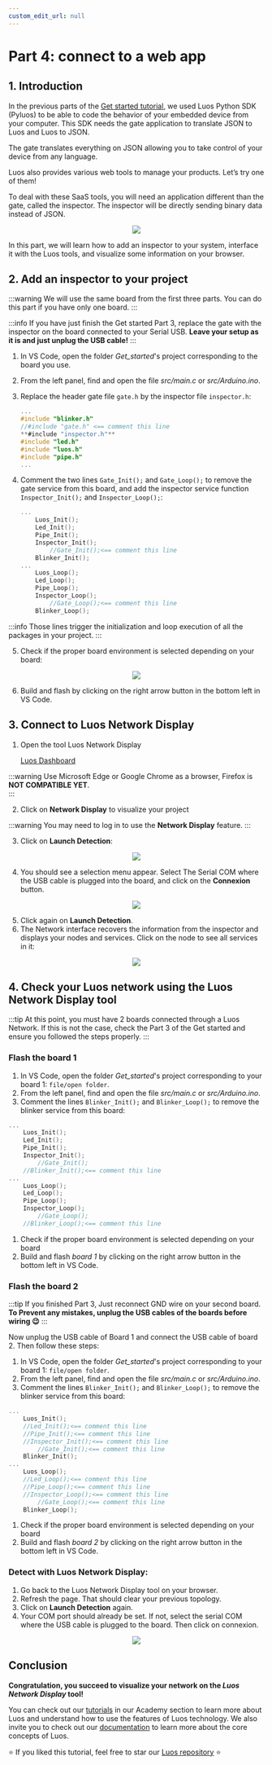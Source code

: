 ```yaml
---
custom_edit_url: null
---
```



# Part 4: connect to a web app

## 1. Introduction

In the previous parts of the [Get started tutorial](/tutorials/get-started/), we used Luos Python SDK (Pyluos) to be able to code the behavior of your embedded device from your computer. This SDK needs the gate application to translate JSON to Luos and Luos to JSON.

The gate translates everything on JSON allowing you to take control of your device from any language.

Luos also provides various web tools to manage your products. Let’s try one of them!

To deal with these SaaS tools, you will need an application different than the gate, called the inspector. The inspector will be directly sending binary data instead of JSON.

<div align="center">
  <Image
    src="/img/get-started/get-started-4-1.png"
    darkSrc="/img/get-started/get-started-4-1.png"
  />
</div>

In this part, we will learn how to add an inspector to your system, interface it with the Luos tools, and visualize some information on your browser.

## 2. Add an inspector to your project

:::warning
We will use the same board from the first three parts. You can do this part if you have only one board.
:::


:::info
If you have just finish the Get started Part 3, replace the gate with the inspector on the board connected to your Serial USB. 
**Leave your setup as it is and just unplug the USB cable!**
:::

1. In VS Code, open the folder *Get_started*'s project corresponding to the board you use.
2. From the left panel, find and open the file *src/main.c* or *src/Arduino.ino*.
3. Replace the header gate file `gate.h` by the inspector file `inspector.h`:
    
    ```c
    ...
    #include "blinker.h"
    //#include "gate.h" <== comment this line
    **#include "inspector.h"** 
    #include "led.h"
    #include "luos.h"
    #include "pipe.h"
    ...
    ```
    
4. Comment the two lines `Gate_Init();` and `Gate_Loop();` to remove the gate service from this board, and add the inspector service function `Inspector_Init();` and `Inspector_Loop();`:
    
    ```c
    ...
        Luos_Init();
        Led_Init();
        Pipe_Init();
        Inspector_Init();
    		//Gate_Init();<== comment this line
        Blinker_Init();
    ...
        Luos_Loop();
        Led_Loop();
        Pipe_Loop();
        Inspector_Loop();
    		//Gate_Loop();<== comment this line
        Blinker_Loop();
    ```
    
:::info
Those lines trigger the initialization and loop execution of all the packages in your project.
:::
    
5. Check if the proper board environment is selected depending on your board:

<div align="center">
  <Image
    src="/img/get-started/get-started-4-2.png"
    darkSrc="/img/get-started/get-started-4-2.png"
  />
</div>

6. Build and flash by clicking on the right arrow button in the bottom left in VS Code. 

## 3. Connect to Luos Network Display

1. Open the tool Luos Network Display
    
    [Luos Dashboard](https://app.luos.io/)
    
:::warning
Use Microsoft Edge or Google Chrome as a browser, Firefox is **NOT COMPATIBLE YET**.   
:::
    
2. Click on **Network Display** to visualize your project
    
:::warning
You may need to log in to use the **Network Display** feature.
:::
    
3. Click on **Launch Detection**:

<div align="center">
  <Image
    src="/img/get-started/get-started-4-3.png"
    darkSrc="/img/get-started/get-started-4-3.png"
  />
</div>


    
4. You should see a selection menu appear. Select The Serial COM where the USB cable is plugged into the board, and click on the **Connexion** button.

<div align="center">
  <Image
    src="/img/get-started/get-started-4-4.png"
    darkSrc="/img/get-started/get-started-4-4.png"
  />
</div>

    
5. Click again on **Launch Detection**.
6. The Network interface recovers the information from the inspector and displays your nodes and services. Click on the node to see all services in it:

<div align="center">
  <Image
    src="/img/get-started/get-started-4-5.png"
    darkSrc="/img/get-started/get-started-4-5.png"
  />
</div>

## 4. Check your Luos network using the Luos Network Display tool

:::tip
At this point, you must have 2 boards connected through a Luos Network. If this is not the case, check the Part 3 of the Get started and ensure you followed the steps properly.
:::

### Flash the board 1

1. In VS Code, open the folder *Get_started*'s project corresponding to your board 1: `file/open folder`.
2. From the left panel, find and open the file *src/main.c* or *src/Arduino.ino*.
3. Comment the lines `Blinker_Init();` and `Blinker_Loop();` to remove the blinker service from this board: 

```c
...
    Luos_Init();
    Led_Init();
    Pipe_Init();
    Inspector_Init();
		//Gate_Init();
    //Blinker_Init();<== comment this line
...
    Luos_Loop();
    Led_Loop();
    Pipe_Loop();
    Inspector_Loop();
		//Gate_Loop();
    //Blinker_Loop();<== comment this line
```

1. Check if the proper board environment is selected depending on your board
2. Build and flash *board 1* by clicking on the right arrow button in the bottom left in VS Code. 

### Flash the board 2

:::tip
If you finished Part 3, Just reconnect GND wire on your second board. **To Prevent any mistakes, unplug the USB cables of the boards before wiring 😉**
:::

Now unplug the USB cable of Board 1 and connect the USB cable of board 2. Then follow these steps: 

1. In VS Code, open the folder *Get_started*'s project corresponding to your board 1: `file/open folder`.
2. From the left panel, find and open the file *src/main.c* or *src/Arduino.ino*.
3. Comment the lines `Blinker_Init();` and `Blinker_Loop();` to remove the blinker service from this board:

```c
...
    Luos_Init();
    //Led_Init();<== comment this line
    //Pipe_Init();<== comment this line
    //Inspector_Init();<== comment this line
		//Gate_Init();<== comment this line
    Blinker_Init();
...
    Luos_Loop();
    //Led_Loop();<== comment this line
    //Pipe_Loop();<== comment this line
    //Inspector_Loop();<== comment this line
		//Gate_Loop();<== comment this line
    Blinker_Loop();
```

1. Check if the proper board environment is selected depending on your board
2. Build and flash *board 2* by clicking on the right arrow button in the bottom left in VS Code. 

### Detect with Luos Network Display:

1. Go back to the Luos Network Display tool on your browser.
2. Refresh the page. That should clear your previous topology.
3. Click on **Launch Detection** again.
4. Your COM port should already be set. If not, select the serial COM where the USB cable is plugged to the board. Then click on connexion.

<div align="center">
  <Image
    src="/img/get-started/get-started-4-6.png"
    darkSrc="/img/get-started/get-started-4-6.png"
  />
</div>

## Conclusion

**Congratulation, you succeed to visualize your network on the *Luos Network Display* tool!**

You can check out our [tutorials](/tutorials/tutorials) in our Academy section to learn more about Luos and understand how to use the features of Luos technology. We also invite you to check out our [documentation](/docs/luos-technology/luos_tech) to learn more about the core concepts of Luos.

⭐ If you liked this tutorial, feel free to star our [Luos repository](https://github.com/Luos-io/Luos) ⭐

